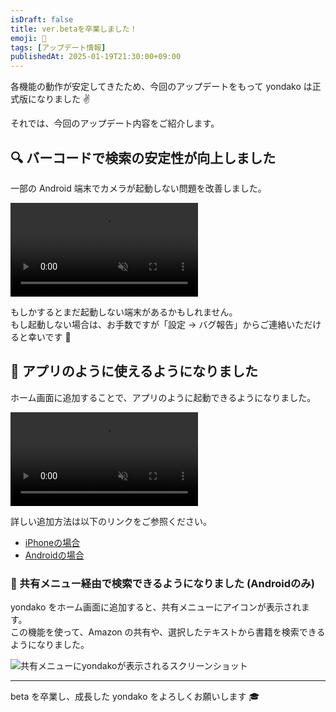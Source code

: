 ```yaml
---
isDraft: false
title: ver.betaを卒業しました！
emoji: 🎉
tags: [アップデート情報]
publishedAt: 2025-01-19T21:30:00+09:00
---
```



各機能の動作が安定してきたため、今回のアップデートをもって yondako は正式版になりました ✌️

それでは、今回のアップデート内容をご紹介します。

## 🔍️ バーコードで検索の安定性が向上しました

一部の Android 端末でカメラが起動しない問題を改善しました。

<video src={barcodeDemoVideoUrl} autoplay loop muted playsinline></video>

もしかするとまだ起動しない端末があるかもしれません。  
もし起動しない場合は、お手数ですが「設定 → バグ報告」からご連絡いただけると幸いです 🙏

## 📱 アプリのように使えるようになりました

ホーム画面に追加することで、アプリのように起動できるようになりました。

<video src={pwaDemoVideoUrl} autoplay loop muted playsinline></video>

詳しい追加方法は以下のリンクをご参照ください。

- [iPhoneの場合](https://support.apple.com/ja-jp/guide/iphone/iph42ab2f3a7/ios)
- [Androidの場合](https://support.google.com/chrome/answer/9658361?hl=ja&sjid=4999581004164155179-AP&co=GENIE.Platform%3DAndroid&oco=1)

### 🙌 共有メニュー経由で検索できるようになりました (Androidのみ)

yondako をホーム画面に追加すると、共有メニューにアイコンが表示されます。  
この機能を使って、Amazon の共有や、選択したテキストから書籍を検索できるようになりました。

![共有メニューにyondakoが表示されるスクリーンショット](./assets/share.png)


---

beta を卒業し、成長した yondako をよろしくお願いします 🎓️

